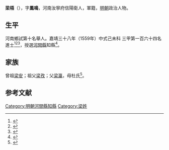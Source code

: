 {{明清人物信息框
| 姓名 = 梁梧
| 原名 =
| 圖片名稱= 
| 圖片大小 =
| 圖片說明 = 
| 最高職務 =
| 國家 = 大明 
| 爵位 =
| 籍貫 = 河南汝寧府信陽衛
| 族裔 = 
| 字號 = 
| 諡號 =
| 出生日期 = 生年不詳
| 出生地點 = <!---河南汝寧府信陽衛--->
| 逝世日期 = 卒年不詳 
| 逝世地點 =
| 墓葬 =
| 配偶 = 
| 親屬 = 
| 出身 =
* 嘉靖三十八年己未科同進士出身
| 經歷 =
| 著作 =  
}}
'''梁梧'''（{{bd|？||？|catIdx=}}），字'''鳳鳴'''，河南汝寧府信陽衛人，軍籍，[[明朝|明朝]]政治人物。

== 生平 ==
河南鄉試第十名舉人。嘉靖三十八年（1559年）中式己未科<!---會試第一百二十九名--->三甲第一百六十四名進士<ref>{{Cite book|title=《皇明贡举考》卷五|author=[[张朝瑞|张朝瑞]]|publisher=《续修四库全书》史部第828册|year=|isbn=|location=|pages=}}</ref><ref>{{Cite book|title=贡举志五种 上|author=鲁小俊，江俊伟著|publisher=武汉大学出版社|year=2009|isbn=978-7-307-07043-1|location=武汉|pages=}}</ref><ref>{{cite book|author1=王兴亚，马怀云|title=河南历史名人籍里研究|date=2002年1月|publisher=郑州：中州古籍出版社|isbn=7-5348-1886-9|pages=592|accessdate=2017-04-08}}</ref>，授選[[河間縣|河間縣]]知縣<ref>{{cite book|editor=河南省信阳县志总编辑室|title=重修信阳县志|date=1985年4月|pages=421|accessdate=2017-04-08}}</ref>。

== 家族 ==
曾祖[[梁安|梁安]]；祖父[[梁孜|梁孜]]；父[[梁瀛|梁瀛]]，母杜氏<ref>{{Cite book|title=天一阁藏明代科举录选刊 登科录 点校本|author=龚延明主编|publisher=宁波出版社|year=2016|isbn=978-7-5526-2320-8|location=宁波|pages=|quote=《天一閣藏明代科舉錄選刊.登科錄》之《嘉靖三十八年己未科登科錄》}}</ref>。

==参考文献==
{{reflist}}

{{嘉靖三十八年己未科殿試金榜}}

{{DEFAULTSORT:}}
[[Category:明朝河間縣知縣|Category:明朝河間縣知縣]]
[[Category:梁姓|Category:梁姓]]


{{明朝人物小作品}}